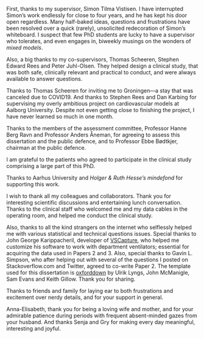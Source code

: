 First, thanks to my supervisor, Simon Tilma Vistisen. I have interrupted Simon's work endlessly for close to four years, and he has kept his door open regardless. Many half-baked ideas, questions and frustrations have been resolved over a quick (rarely), unsolicited redecoration of Simon's whiteboard. I suspect that few PhD students are lucky to have a supervisor who tolerates, and even engages in, biweekly musings on the wonders of *mixed models*.

Also, a big thanks to my co-supervisors, Thomas Scheeren, Stephen Edward Rees and Peter Juhl-Olsen. They helped design a clinical study, that was both safe, clinically relevant and practical to conduct, and were always available to answer questions.

Thanks to Thomas Scheeren for inviting me to Groningen---a stay that was canceled due to COVID19. And thanks to Stephen Rees and Dan Karbing for supervising my overly ambitious project on cardiovascular models at Aalborg University. Despite not even getting close to finishing the project, I have never learned so much in one month.

Thanks to the members of the assessment committee, Professor Hanne Berg Ravn and Professor Anders Åneman, for agreeing to assess this dissertation and the public defence, and to Professor Ebbe Bødtkjer, chairman at the public defence.

I am grateful to the patients who agreed to participate in the clinical study comprising a large part of this PhD.

Thanks to Aarhus University and *Holger & Ruth Hesse's mindefond* for supporting this work. 

I wish to thank all my colleagues and collaborators. Thank you for interesting scientific discussions and entertaining lunch conversation. Thanks to the clinical staff who welcomed me and my data cables in the operating room, and helped me conduct the clinical study. 

Also, thanks to all the kind strangers on the internet who selflessly helped me with various statistical and technical questions issues. Special thanks to John George Karippacheril, developer of [VSCapture](https://www.ncbi.nlm.nih.gov/pmc/articles/PMC3788264/), who helped me customize his software to work with department ventilators; essential for acquiring the data used in Papers 2 and 3. Also, special thanks to Gavin L. Simpson, who after helping out with several of the questions I posted on Stackoverflow.com and Twitter, agreed to co-write Paper 2. The template used for this dissertation is [oxforddown](https://ulyngs.github.io/oxforddown/) by Ulrik Lyngs, John McManigle, Sam Evans and Keith Gillow. Thank you for sharing.

Thanks to friends and family for laying ear to both frustrations and excitement over nerdy details, and for your support in general. 

Anna-Elisabeth, thank you for being a loving wife and mother, and for your admirable patience during periods with frequent absent-minded gazes from your husband. And thanks Senja and Gry for making every day meaningful, interesting and joyful.

\begin{flushright}
Johannes Aagaard Enevoldsen \\
Aarhus University \\
Fall, 2022
\end{flushright}
